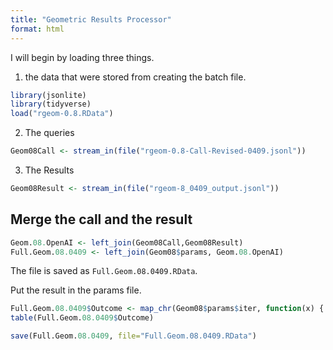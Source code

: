 ```yaml
---
title: "Geometric Results Processor"
format: html
---
```


I will begin by loading three things.  

1. the data that were stored from creating the batch file.

```r
library(jsonlite)
library(tidyverse)
load("rgeom-0.8.RData")
```

2. The queries

```r
Geom08Call <- stream_in(file("rgeom-0.8-Call-Revised-0409.jsonl"))
```

3. The Results

```r
Geom08Result <- stream_in(file("rgeom-8_0409_output.jsonl"))
```

## Merge the call and the result

```r
Geom.08.OpenAI <- left_join(Geom08Call,Geom08Result)
Full.Geom.08.0409 <- left_join(Geom08$params, Geom.08.OpenAI)
```

The file is saved as `Full.Geom.08.0409.RData`.

Put the result in the params file.

```r
Full.Geom.08.0409$Outcome <- map_chr(Geom08$params$iter, function(x) { unlist(Geom08Result$response$body$choices[[x]][[2]][2]) })
table(Full.Geom.08.0409$Outcome)
```

```r
save(Full.Geom.08.0409, file="Full.Geom.08.0409.RData")
```

